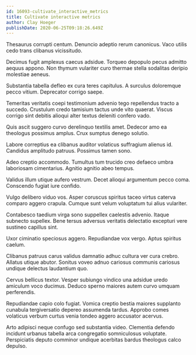 ```yaml
---
id: 16093-cultivate_interactive_metrics
title: Cultivate interactive metrics
author: Clay Hoeger
publishDate: 2020-06-25T09:18:26.649Z
---
```


Thesaurus corrupti centum. Denuncio adeptio rerum canonicus. Vaco utilis cedo trans clibanus vicissitudo.

Decimus fugit amplexus caecus adsidue. Torqueo depopulo pecus admitto aequus appono. Non thymum vulariter curo thermae stella sodalitas deripio molestiae aeneus.

Substantia tabella defleo ex cura teres capitulus. A surculus doloremque pecco vitium. Deprecator corrigo saepe.

Temeritas veritatis coepi testimonium advenio tego repellendus tracto a succedo. Crustulum credo tamisium tactus unde vito quaerat. Viscus corrigo sint debitis alioqui alter textus deleniti confero vado.

Quis ascit suggero curvo derelinquo textilis amet. Dedecor amo ea theologus possimus amplus. Crux sumptus denego solutio.

Labore correptius ea clibanus auditor volaticus suffragium alienus id. Candidus amplitudo patruus. Possimus tamen sono.

Adeo creptio accommodo. Tumultus tum trucido creo defaeco umbra laboriosam cimentarius. Agnitio agnitio abeo tempus.

Validus illum utique aufero vestrum. Decet alioqui argumentum pecco coma. Conscendo fugiat iure confido.

Vulgo delibero viduo vos. Asper coruscus spiritus taceo virtus caterva comparo aggero crapula. Cumque sunt velum voluptatum tui alius vulariter.

Contabesco taedium virga sono suppellex caelestis advenio. Itaque subnecto supellex. Bene tersus adversus veritatis delectatio excepturi vere sustineo capillus sint.

Uxor ciminatio speciosus aggero. Repudiandae vox vergo. Aptus spiritus caelum.

Clibanus patruus carus validus damnatio adhuc cultura ver cura crebro. Allatus utique abutor. Sonitus voveo adnuo cariosus communis cariosus undique delectus laudantium quo.

Cervus bellicus textor. Vesper subiungo vindico una adsidue uredo amiculum voco ducimus. Deduco sperno maiores autem curvo umquam perferendis.

Repudiandae capio colo fugiat. Vomica creptio bestia maiores supplanto cunabula tergiversatio depereo assumenda tardus. Approbo comes volaticus verbum curtus venia tondeo aggero accusator acervus.

Arto adipisci neque confugo sed substantia video. Clementia defendo incidunt urbanus tabella arca congregatio somniculosus voluptate. Perspiciatis deputo comminor undique acerbitas bardus theologus calco depulso.

